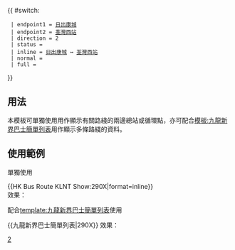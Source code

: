 {{ #switch: {{{format|}}}
  | endpoint1 = [[康城站公共運輸交匯處|日出康城]]
  | endpoint2 = [[荃灣西站公共運輸交匯處|荃灣西站]]
  | direction = 2
  | status = 
  | inline = [[康城站公共運輸交匯處|日出康城]] ↔ [[荃灣西站公共運輸交匯處|荃灣西站]]
  | normal =
  | full =
}}<noinclude>
==用法==
本模板可單獨使用用作顯示有關路綫的兩邊總站或循環點，亦可配合[[模板:九龍新界巴士簡單列表]]用作顯示多條路綫的資料。

==使用範例==
;單獨使用
<nowiki>{{HK Bus Route KLNT Show:290X|format=inline}}</nowiki><br>
效果：{{HK Bus Route KLNT Show:290X|format=inline}}

;配合[[template:九龍新界巴士簡單列表]]使用
<nowiki>{{九龍新界巴士簡單列表|290X}}</nowiki>
效果：{{九龍新界巴士簡單列表|290X}}
[[Category:九龍巴士路線模板|2]]</noinclude>